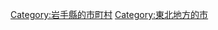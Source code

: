 {{Commonscat|Kuji, Iwate‎}}
{{Catmore}}

{{DEFAULTSORT:Kuji-shi}}
[[Category:岩手縣的市町村|Category:岩手縣的市町村]]
[[Category:東北地方的市|Category:東北地方的市]]